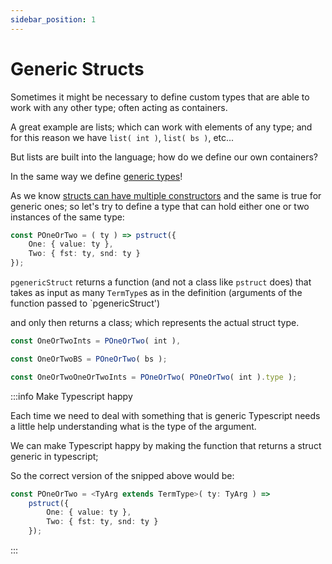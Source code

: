 ```yaml
---
sidebar_position: 1
---
```


# Generic Structs

Sometimes it might be necessary to define custom types that are able to work with any other type; often acting as containers.

A great example are lists; which can work with elements of any type; and for this reason we have `list( int )`, `list( bs )`, etc...

But lists are built into the language; how do we define our own containers?

In the same way we define [generic types](../../Types#plu-ts-generics)!

As we know [structs can have multiple constructors](./definition) and the same is true for generic ones; so let's try to define a type that can hold either one or two instances of the same type:

```ts
const POneOrTwo = ( ty ) => pstruct({
    One: { value: ty },
    Two: { fst: ty, snd: ty }
});
```

`pgenericStruct` returns a function (and not a class like `pstruct` does) that takes as input as many `TermType`s as in the definition (arguments of the function passed to `pgenericStruct')

and only then returns a class; which represents the actual struct type.
```ts
const OneOrTwoInts = POneOrTwo( int ),

const OneOrTwoBS = POneOrTwo( bs );

const OneOrTwoOneOrTwoInts = POneOrTwo( POneOrTwo( int ).type );
```

:::info Make Typescript happy

Each time we need to deal with something that is generic Typescript needs a little help understanding
what is the type of the argument.

We can make Typescript happy by making the function that returns a struct generic in typescript;

So the correct version of the snipped above would be:
```ts
const POneOrTwo = <TyArg extends TermType>( ty: TyArg ) => 
    pstruct({
        One: { value: ty },
        Two: { fst: ty, snd: ty }
    });
```
:::